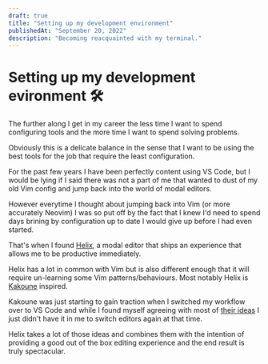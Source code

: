 ```yaml
---
draft: true
title: "Setting up my development environment"
publishedAt: "September 20, 2022"
description: "Becoming reacquainted with my terminal."
---
```


# Setting up my development evironment 🛠

The further along I get in my career the less time I want to spend configuring tools and the more time I want to spend solving problems.

Obviously this is a delicate balance in the sense that I want to be using the best tools for the job that require the least configuration.

For the past few years I have been perfectly content using VS Code, but I would be lying if I said there was not a part of me that wanted to dust of my old Vim config and jump back into the world of modal editors.

However everytime I thought about jumping back into Vim (or more accurately Neovim) I was so put off by the fact that I knew I'd need to spend days brining by configuration up to date I would give up before I had even started.

That's when I found [Helix](https://helix-editor.com/), a modal editor that ships an experience that allows me to be productive immediately.

Helix has a lot in common with Vim but is also different enough that it will require un-learning some Vim patterns/behaviours. Most notably Helix is [Kakoune](https://kakoune.org/) inspired.

Kakoune was just starting to gain traction when I switched my workflow over to VS Code and while I found myself agreeing with most of [their ideas](https://kakoune.org/why-kakoune/why-kakoune.html) I just didn't have it in me to switch editors again at that time.

Helix takes a lot of those ideas and combines them with the intention of providing a good out of the box editing experience and the end result is truly spectacular.



